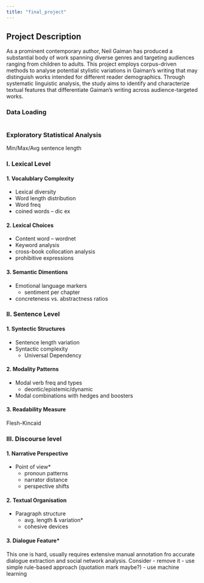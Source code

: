 ```yaml
---
title: "final_project"
---
```


## Project Description

As a prominent contemporary author, Neil Gaiman has produced a substantial body of work spanning diverse genres and targeting audiences ranging from children to adults. This project employs corpus-driven methods to analyse potential stylistic variations in Gaiman's writing that may distinguish works intended for different reader demographics. Through systematic linguistic analysis, the study aims to identify and characterize textual features that differentiate Gaiman's writing across audience-targeted works.

### Data Loading

```r

```

### Exploratory Statistical Analysis

Min/Max/Avg sentence length

### I. Lexical Level

#### 1. Vocalublary Complexity

-   Lexical diversity
-   Word length distribution
-   Word freq
-   coined words -- dic ex

#### 2. Lexical Choices

-   Content word -- wordnet
-   Keyword analysis
-   cross-book collocation analysis
-   prohibitive expressions

#### 3. Semantic Dimentions

-   Emotional language markers
    -   sentiment per chapter
-   concreteness vs. abstractness ratios

### II. Sentence Level

#### 1. Syntectic Structures

-   Sentence length variation
-   Syntactic complexity
    -   Universal Dependency

#### 2. Modality Patterns

-   Modal verb freq and types
    -   deontic/epistemic/dynamic
-   Modal combinations with hedges and boosters

#### 3. Readability Measure

Flesh-Kincaid

### III. Discourse level

#### 1. Narrative Perspective

-   Point of view\*
    -   pronoun patterns
    -   narrator distance
    -   perspective shifts

#### 2. Textual Organisation

-   Paragraph structure
    -   avg. length & variation\*
    -   cohesive devices

#### 3. Dialogue Feature\*

This one is hard, usually requires extensive manual annotation fro accurate dialogue extraction and social network analysis. Consider - remove it - use simple rule-based approach (quotation mark maybe?) - use machine learning
